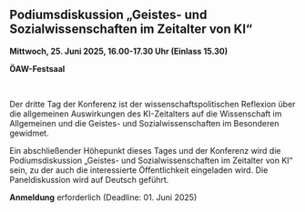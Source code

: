## **Podiumsdiskussion „Geistes- und Sozialwissenschaften im Zeitalter von KI“**

**Mittwoch, 25. Juni 2025, 16.00-17.30 Uhr (Einlass 15.30)**

**ÖAW-Festsaal**

 

Der dritte Tag der Konferenz ist der wissenschaftspolitischen Reflexion über die allgemeinen Auswirkungen des KI-Zeitalters auf die Wissenschaft im Allgemeinen und die Geistes- und Sozialwissenschaften im Besonderen gewidmet.

Ein abschließender Höhepunkt dieses Tages und der Konferenz wird die Podiumsdiskussion „Geistes- und Sozialwissenschaften im Zeitalter von KI“ sein, zu der auch die interessierte Öffentlichkeit eingeladen wird. Die Paneldiskussion wird auf Deutsch geführt.

**Anmeldung** erforderlich (Deadline: 01. Juni 2025)
